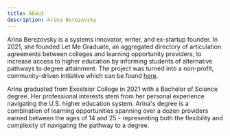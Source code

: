 ```yaml
---
title: About
description: Arina Berezovsky
---
```


Arina Berezovsky is a systems innovator, writer, and ex-startup founder. In 2021, she founded Let Me Graduate, an aggregated directory of articulation agreements between colleges and learning opportunity providers, to increase access to higher education by informing students of alternative pathways to degree attainment. The project was turned into a non-profit, community-driven initiative which can be found [here](https://letmegraduate.softr.app/).

Arina graduated from Excelsior College in 2021 with a Bachelor of Science degree. Her professional interests stem from her personal experience navigating the U.S. higher education system. Arina's degree is a combination of learning opportunities spanning over a dozen providers earned between the ages of 14 and 25 - representing both the flexibility and complexity of navigating the pathway to a degree.
